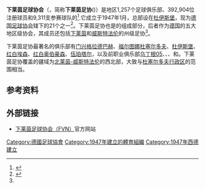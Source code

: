 {{noteTA|G1=足球|G2=德甲|G3=德乙|G4=uefa|G5=地名}}
{{Infobox Organization
|name         = 下莱茵足球协会
|original_name    = {{lang|de|Fußballverband Niederrhein}}
|image        = Logo Fußballverband Niederrhein.png
|image_border =
|size         = 120
|caption      = 
|abbreviation = 下莱茵足协({{lang|de|FVN}})
|motto        = 
|formation    = 1947年1月18日
|type         = 足球协会
|headquarters = {{flag|North Rhine-Westphalia}}[[杜伊斯堡|杜伊斯堡]]
|location     = 
|coords       = 
|membership   = 392,904人<small>（2016年）</small>
|leader_title = [[主席|主席]]
|leader_name  = {{link-de|彼得·弗里穆特|Peter Frymuth}}
|parent_organization = {{link-de|西德足球协会|Westdeutscher Fußballverband}}
|website      = [http://fvn.de fvn.de]
}}
'''下莱茵足球协会'''（{{lang-de|'''Fußballverband Niederrhein'''}}，简称'''下莱茵足协'''({{lang|de|'''FVN'''}})）是{{link-de|下莱茵|Niederrhein (Region)}}地区1,257个足球俱乐部、392,904位注册球员和9,311支参赛球队的{{link-de|伞式组织|Dachverband}}<ref name="Members" >{{cite web |url=http://www.dfb.de/fileadmin/_dfbdam/113011-Mitgliederstatistik_2016.pdf |title=Mitglieder-Statistik 2016 |publisher=[[德国足球协会|Deutscher Fußball-Bund]] |access-date=2016-08-31 |archive-date=2016-08-07 |archive-url=https://web.archive.org/web/20160807024836/http://www.dfb.de/fileadmin/_dfbdam/113011-Mitgliederstatistik_2016.pdf |dead-url=no }}</ref>.它成立于1947年1月，总部设在[[杜伊斯堡|杜伊斯堡]]，现为[[德国足球协会|德国足球协会]]辖下的21个{{link-de|德国足协地区及州级协会列表|Liste der Regional- und Landesverbände des Deutschen Fußball-Bundes|州级协会}}之一<ref name="Regional" >{{cite web|url=http://www.dfb.de/verbandsstruktur/landes-regionalverbaende|title=Regional- und Landesverbände|publisher=[[德国足球协会|Deutscher Fußball-Bund]]|accessdate=2011-07-29|archive-date=2014-09-03|archive-url=https://web.archive.org/web/20140903123851/http://www.dfb.de/verbandsstruktur/landes-regionalverbaende|dead-url=no}}</ref>。下莱茵足协也是{{link-de|西德足球协会|Westdeutscher Fußballverband}}的组成部分，后者作为[[德国|德国]]的五大地区级协会，其成员还包括[[中莱茵足球协会|下莱茵]]和[[威斯特法伦足球及田径协会|威斯特法伦]]的州级足协<ref name="Regional" />。

下莱茵足协最著名的俱乐部有[[门兴格拉德巴赫足球俱乐部|门兴格拉德巴赫]]、[[福尔图娜杜塞尔多夫|福尔图娜杜塞尔多夫]]、[[杜伊斯堡迈德里希竞赛俱乐部|杜伊斯堡]]、[[红白埃森|红白埃森]]、[[红白奥伯豪森|红白奥伯豪森]]、[[伍珀塔尔体育俱乐部|伍珀塔尔]]，以及前职业俱乐部[[乌丁根05|乌丁根05]]、{{link-de|黑白埃森|Schwarz-Weiß Essen}}、{{link-de|博霍尔特第一足球俱乐部|1. FC Bocholt|博霍尔特}}、{{link-de|索林根联盟|SG Union Solingen}}和{{link-de|雷姆沙伊德足球俱乐部|FC Remscheid|雷姆沙伊德}}。下莱茵足协覆盖的疆域为[[北莱茵-威斯特法伦|北莱茵-威斯特法伦]]的西北部，大致与[[杜塞尔多夫行政区|杜塞尔多夫行政区]]的范围相当。

==参考资料==
{{reflist}}

== 外部链接 ==
* [http://www.fvn.de 下莱茵足球协会（FVN）]{{Wayback|url=http://www.fvn.de/ |date=20201127090130 }}官方网站

[[Category:德國足球協會|Category:德國足球協會]]
[[Category:1947年建立的體育組織|Category:1947年建立的體育組織]]
[[Category:1947年西德建立|Category:1947年西德建立]]